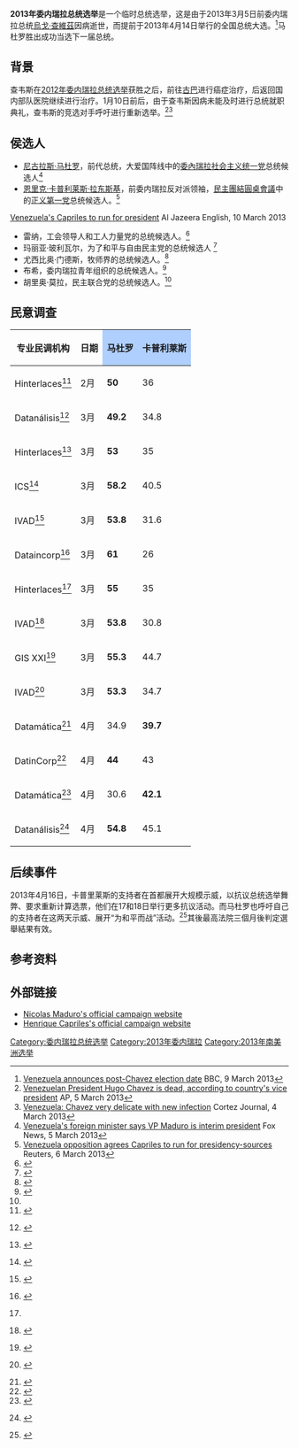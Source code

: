 {{Infobox election
| election_name     = 2013年委内瑞拉总统选举
| country           = 委内瑞拉
| type              = 总统
| ongoing           = no
| previous_election = 2012年委内瑞拉总统选举
| previous_year     = 2012
| election_date     = {{Start date|2013|04|14|df=y}}
| next_election     = 2018年委內瑞拉總統選舉
<!--        Maduro       -->
| next_year         = 2018
| turnout           = 74.71%
| image1            = [[File:Maduro_en_el_Congreso_peruano.jpg|167px]]
| candidate1        = [[尼古拉斯·马杜罗|尼古拉斯·马杜罗]][[File:Vote1.svg|24px]]
| party1            = 委內瑞拉社会主义统一党
| alliance1         = [[西蒙·玻利瓦尔大爱国极点|大爱国阵线]]
| home_state1       = [[聯邦區_(委內瑞拉)|聯邦區]]
| states_carried1   = 
| running_mate1     =
| electoral_vote1   =
| popular_vote1     = '''7,505,338'''
| percentage1       = '''50.66%'''
| party_colour      =
| colour1           = FF0000
| swing1            = 
<!--        Capriles        -->
| image2            = [[File:Henrique_Capriles_Radonski_from_Margarita_island.jpg|141px]]
| candidate2        = [[恩里克·卡普利莱斯·拉东斯基|恩里克·卡普利莱斯·拉东斯基]]
| party2            = 正义第一党
| alliance2         = [[民主團結圓桌會議|民主團結圓桌會議]]
| home_state2       = [[米兰达州|米兰达州]]
| states_carried2   = 
| running_mate2     =
| electoral_vote2   =
| popular_vote2     = 7,270,403
| percentage2       = 49.07%
| colour2           = 0000FF
<!-- polls -->
| poll1_date        =
| poll1_source      =
| poll1_nominee1    = <!-- presidential only, when appropriate, poll1_candidate1 can be used instead -->
| poll1_nominee2    = <!-- presidential only, when appropriate, poll1_candidate2 can be used instead -->
| poll2_date        =
| poll2_source      =
| poll2_nominee1    = <!-- presidential only, when appropriate, poll2_candidate1 can be used instead -->
| poll2_nominee2    = <!-- presidential only, when appropriate, poll2_candidate2 can be used instead -->
<!-- map -->
| map_image         = 
| map_size          =
| map_alt           =
| map               = 
| map_caption       =
<!-- bottom -->
| before_title      = [[委內瑞拉總統列表|总统]]
| title             = [[委內瑞拉總統列表|总统]]
| before_election   = [[尼古拉斯·马杜罗|尼古拉斯·马杜罗]] 
| before_party      = 委內瑞拉社会主义统一党
| posttitle         = [[委內瑞拉總統列表|当选总统]]
| after_election    = [[尼古拉斯·马杜罗|尼古拉斯·马杜罗]]
| after_party       = 委內瑞拉社会主义统一党
}}

'''2013年委内瑞拉总统选举'''是一个临时总统选举，这是由于2013年3月5日前委内瑞拉总统[[烏戈·查維茲|烏戈·查維茲]]因病逝世，而提前于2013年4月14日举行的全国总统大选。<ref>[http://www.bbc.co.uk/news/world-latin-america-21731336 Venezuela announces post-Chavez election date] {{Wayback|url=http://www.bbc.co.uk/news/world-latin-america-21731336 |date=20190910035644 }} BBC, 9 March 2013</ref>马杜罗胜出成功当选下一届总统。

==背景==
查韦斯在[[2012年委内瑞拉总统选举|2012年委内瑞拉总统选举]]获胜之后，前往[[古巴|古巴]]进行癌症治疗，后返回国内部队医院继续进行治疗。1月10日前后，由于查韦斯因病未能及时进行总统就职典礼，查韦斯的竞选对手呼吁进行重新选举。<ref>[http://www.kjrh.com/dpp/news/world/venezuelan-president-hugo-chavez-is-deadaccording-to-countrys-vice-president Venezuelan President Hugo Chavez is dead, according to country's vice president] {{Webarchive|url=https://archive.today/20130411054901/http://www.kjrh.com/dpp/news/world/venezuelan-president-hugo-chavez-is-deadaccording-to-countrys-vice-president |date=2013-04-11 }} AP, 5 March 2013</ref><ref>[http://www.cortezjournal.com/article/20130304/API/1303041031/Venezuela:-Chavez's-respiratory-problems-worsens Venezuela: Chavez very delicate with new infection] {{Wayback|url=http://www.cortezjournal.com/article/20130304/API/1303041031/Venezuela:-Chavez's-respiratory-problems-worsens |date=20160328203751 }} Cortez Journal, 4 March 2013</ref>

==侯选人==
*[[尼古拉斯·马杜罗|尼古拉斯·马杜罗]]，前代总统，大爱国阵线中的[[委內瑞拉社会主义统一党|委內瑞拉社会主义统一党]]总统候选人<ref>[http://www.foxnews.com/world/2013/03/05/foreign-minister-vp-maduro-is-interim-president/ Venezuela's foreign minister says VP Maduro is interim president] {{Wayback|url=http://www.foxnews.com/world/2013/03/05/foreign-minister-vp-maduro-is-interim-president/ |date=20151005215855 }} Fox News, 5 March 2013</ref>
*[[恩里克·卡普利莱斯·拉东斯基|恩里克·卡普利莱斯·拉东斯基]]，前委内瑞拉反对派领袖，[[民主團結圓桌會議|民主團結圓桌會議]]中的[[正义第一党|正义第一党]]总统候选人。<ref>[http://www.reuters.com/article/2013/03/06/us-venezuela-chavez-candidate-idUSBRE9251LZ20130306 Venezuela opposition agrees Capriles to run for presidency-sources] {{Wayback|url=http://www.reuters.com/article/2013/03/06/us-venezuela-chavez-candidate-idUSBRE9251LZ20130306 |date=20150924175855 }} Reuters, 6 March 2013</ref><Ref>
[http://www.aljazeera.com/news/americas/2013/03/2013310231745579118.html Venezuela's Capriles to run for president] {{Wayback|url=http://www.aljazeera.com/news/americas/2013/03/2013310231745579118.html |date=20200725184820 }} Al Jazeera English, 10 March 2013
</ref>
*雷纳，工会领导人和工人力量党的总统候选人。<ref>{{cite web |url=http://www.cne.gov.ve/web/sala_prensa/noticia_detallada.php?id=3119 |title=Reina Sequera presentó su postulación a la Presidencia de la República |work=Consejo Nacional Electoral |date=2013-03-10 |accessdate=2013-03-15 |archivedate=2013-03-14 |archiveurl=https://web.archive.org/web/20130314085254/http://www.cne.gov.ve/web/sala_prensa/noticia_detallada.php?id=3119 }}</ref>
*玛丽亚·玻利瓦尔，为了和平与自由民主党的总统候选人 <ref>{{cite web |url=http://www.noticias24.com/venezuela/noticia/155423/maria-bolivar-formalizara-su-inscripción-ante-el-cne-como-candidata-para-los-comicios-del-14-a/ |title=María Bolívar será candidata para las elecciones presidenciales del 14-A |work=Noticias24 |date=2013-03-10 |accessdate=2013-03-15 |archiveurl=https://web.archive.org/web/20190911225855/https://www.noticias24.com/venezuela/noticia/155423/maria-bolivar-formalizara-su-inscripcion-ante-el-cne-como-candidata-para-los-comicios-del-14-a/ |archivedate=2019-09-11 }}</ref>
*尤西比奥·门德斯，牧师界的总统候选人。<ref>{{Cite web |url=http://www.cne.gov.ve/web/sala_prensa/noticia_detallada.php?id=3117 |title=存档副本 |accessdate=2013-04-15 |archivedate=2013-03-14 |archiveurl=https://web.archive.org/web/20130314085214/http://www.cne.gov.ve/web/sala_prensa/noticia_detallada.php?id=3117 }}</ref>
*布希，委内瑞拉青年组织的总统候选人。<ref name=CNEOcho>{{cite web |url=http://www.cne.gov.ve/web/sala_prensa/noticia_detallada.php?id=3123 |title=Ocho candidatos y candidatas se presentaron ante el CNE |work=cne.gov.ve |date=2013-03-11 |accessdate=2013-03-15 |archivedate=2013-03-16 |archiveurl=https://web.archive.org/web/20130316225731/http://www.cne.gov.ve/web/sala_prensa/noticia_detallada.php?id=3123 }}</ref>
*胡里奥·莫拉，民主联合党的总统候选人。<ref name=CNEOcho/>

==民意调查==
{| class="wikitable sortable" style=text-align:right
!专业民调机构
!日期 
!style="background:#afcfff"|马杜罗
!style="background:#afcfff"|卡普利莱斯
|-
|align=left|Hinterlaces<ref>{{cite news |url= http://www.newsmaxworld.com/GlobalTalk/venezuela-chavez-poll-maduro/2013/02/19/id/490918 |title= Poll: Venezuela's VP Maduro Would Win Vote If Chavez Goes |date= 2013-02-19 |work= newsmaxworld |accessdate= 2013-03-09 |archivedate= 2014-11-04 |archiveurl= https://web.archive.org/web/20141104040257/http://www.newsmaxworld.com/GlobalTalk/venezuela-chavez-poll-maduro/2013/02/19/id/490918/ |deadurl= no }}</ref>
|align=left|2月
|'''50'''
|36
|-
|align=left|Datanálisis<ref>{{es icon}} {{cite web |url= http://www.noticias24.com/venezuela/noticia/156930/maduro-aventaja-a-capriles-por-144-puntos-segun-estudio-difundido-por-barclays/ |title= Encuesta Datanálisis & Barclays: Maduro aventaja a Capriles en 14,4 puntos |work= Noticias 24 |date= 2013-03-18 |accessdate= 2013-03-19 |archiveurl= https://www.webcitation.org/6FzXEBmdq?url=http://www.noticias24.com/venezuela/noticia/156930/maduro-aventaja-a-capriles-por-144-puntos-segun-estudio-difundido-por-barclays/ |archivedate= 2013-04-19 }}</ref>
|align=left|3月
|'''49.2'''
|34.8
|-
|align=left|Hinterlaces<ref>{{es icon}} {{cite news |url= http://www.vtv.gob.ve/articulos/2013/03/19/hinterlaces-maduro-supera-al-candidato-de-la-derecha-por-18-puntos-4709.html |title= Hinterlaces: Maduro supera a Capriles Radonski por 18 puntos |date= 2013-03-19 |work= VTV |accessdate= 2013-03-09 |archiveurl= https://web.archive.org/web/20140429081538/http://www.vtv.gob.ve/articulos/2013/03/19/hinterlaces-maduro-supera-al-candidato-de-la-derecha-por-18-puntos-4709.html |archivedate= 2014-04-29 }}</ref>
|align=left|3月
|'''53'''
|35
|-
|align=left|ICS<ref>{{es icon}} {{cite news |url= http://www.vtv.gob.ve/articulos/2013/03/22/encuestadora-ics-si-las-elecciones-fueran-hoy-58-2-votaria-por-nicolas-maduro-laminas-video-1782.html |title= VTV: Encuestadora ICS: Si las elecciones fueran hoy, 58,2 % votaría por Nicolás Maduro |date= 2013-03-19 |work= VTV |accessdate= 2013-03-22 |archiveurl= https://web.archive.org/web/20130322152452/http://www.vtv.gob.ve/articulos/2013/03/22/encuestadora-ics-si-las-elecciones-fueran-hoy-58-2-votaria-por-nicolas-maduro-laminas-video-1782.html |archivedate= 2013-03-22 }}</ref>
|align=left|3月
|'''58.2'''
|40.5
|-
|align=left|IVAD<ref>{{es icon}} {{cite news |url= http://www.noticias24.com/venezuela/noticia/158078/confidenciales-538-votaria-por-maduro-y-316-por-capriles-el-14-a-segun-ivad/ |title= Noticias24 Confidenciales: 53,8% votaría por Maduro y 31,6% por Capriles el 14-A, según Ivad |date= 2013-03-24 |work= Noticias24 |accessdate= 2013-03-24 |archiveurl= https://web.archive.org/web/20130327025729/http://www.noticias24.com/venezuela/noticia/158078/confidenciales-538-votaria-por-maduro-y-316-por-capriles-el-14-a-segun-ivad/ |archivedate= 2013-03-27 }}</ref>
|align=left|3月
|'''53.8'''
|31.6
|-
|align=left|Dataincorp<ref name=Noticias24-2013-03-31>{{es icon}} {{cite news |url= http://www.noticias24.com/venezuela/noticia/159156/confideciales-si-las-elecciones-fueran-este-domingo-maduro-ganaria-con-61-segun-hinterlaces/ |script-title= es:Noticias24 “Maduro ganaría con 61% de los votos si las elecciones fueran este domingo”, según Hinterlaces |date= 2013-03-31 |work= Noticias24 |accessdate= 2013-03-31 |archiveurl= https://web.archive.org/web/20130403024742/http://www.noticias24.com/venezuela/noticia/159156/confideciales-si-las-elecciones-fueran-este-domingo-maduro-ganaria-con-61-segun-hinterlaces/ |archivedate= 2013-04-03 }}</ref>
|align=left|3月
|'''61'''
|26
|-
|align=left|Hinterlaces<ref name=Noticias24-2013-03-31/>
|align=left|3月
|'''55'''
|35
|-
|align=left|IVAD<ref>{{es icon}} {{cite news |url= http://www.telesurtv.net/articulos/2013/03/31/encuesta-de-ivad-da-como-ganador-a-maduro-en-las-elecciones-presidenciales-3738.html |title= telesurTV: Encuesta da como ganador a Nicolás Maduro con 53,8% en comicios del 14 de abril |date= 2013-03-31 |work= Noticias24 |accessdate= 2013-03-31 |archivedate= 2020-11-06 |archiveurl= https://web.archive.org/web/20201106193002/https://www.telesurtv.net/articulos/2013/03/31/encuesta-de-ivad-da-como-ganador-a-maduro-en-las-elecciones-presidenciales-3738.html |deadurl= no }}</ref>
|align=left|3月
|'''53.8'''
|30.8
|-
|align=left|GIS XXI<ref>{{es icon}} {{cite news |url= http://www.noticias24.com/venezuela/noticia/159325/gis-xxi-77-de-los-venezolanos-valoro-como-muy-positiva-los-14-anos-del-gobierno-de-chavez/ |title= Noticias24: GIS XXI: si las elecciones fuesen este domingo 55,3% votaría por Maduro y 44,7% por Capriles |date= 2013-04-01 |work= Noticias24 |accessdate= 2013-04-01 |archiveurl= https://web.archive.org/web/20130405001719/http://www.noticias24.com/venezuela/noticia/159325/gis-xxi-77-de-los-venezolanos-valoro-como-muy-positiva-los-14-anos-del-gobierno-de-chavez/ |archivedate= 2013-04-05 }}</ref>
|align=left|3月
|'''55.3'''
|44.7
|-
|align=left|IVAD<ref>{{es icon}} {{cite news |url= http://www.prensa-latina.cu/index.php?option=com_content&task=view&idioma=1&id=1269751&Itemid=1 |title= Prensa Latina: Encuesta ratifica ventaja de Maduro con miras a comicios venezolanos |date= 2013-04-02 |work= Prensa Latina |accessdate= 2 April |archivedate= 2020-11-24 |archiveurl= https://web.archive.org/web/20201124044038/https://www.prensa-latina.cu/index.php?option=com_content&task=view&idioma=1&id=1269751&Itemid=1 |deadurl= no }}</ref>
|align=left|3月
|'''53.3'''
|34.7
|-
|align=left|Datamática<ref>{{cite news |url= http://www.abc.es/internacional/20130407/abci-capriles-maduro-sondeo-201304070052.html |title= Poll: Capriles aventaja en 5 puntos a Nicolás Maduro, según una encuestadora argentina |date= 2013-04-07 |work= abc |accessdate= 2013-04-07 |archivedate= 2019-11-19 |archiveurl= https://web.archive.org/web/20191119122723/https://www.abc.es/internacional/20130407/abci-capriles-maduro-sondeo-201304070052.html |deadurl= no }}</ref>
|align=left|4月
|34.9
|'''39.7'''
|-
|align=left|DatinCorp<ref>{{cite news |url= http://www.ambito.com/noticia.asp?id=683086 |title= Exclusivo: encuesta revela que es ínfima la ventaja de Maduro sobre Capriles |date= 2013-04-09 |work= ambito.com |accessdate= 2013-04-09 |archivedate= 2016-03-04 |archiveurl= https://web.archive.org/web/20160304194132/http://www.ambito.com/noticia.asp?id=683086 |deadurl= no }}</ref>
|align=left|4月
|'''44'''
|43
|-
|align=left|Datamática<ref>{{cite news |url= http://www.miamidiario.com/politica/elecciones/hugo-chavez/venezuela/nicolas-maduro/henrique-capriles-radonski/elecciones-venezuela/elecciones-venezuela-2013/307321 |title= Capriles aventaja a Maduro en intención de votos, según Datamática |date= 2013-04-11 |work= miamidiario |accessdate= 2013-04-11 |archiveurl= https://web.archive.org/web/20130414025424/http://www.miamidiario.com/politica/elecciones/hugo-chavez/venezuela/nicolas-maduro/henrique-capriles-radonski/elecciones-venezuela/elecciones-venezuela-2013/307321 |archivedate= 2013-04-14 }}</ref>
|align=left|4月
|30.6
|'''42.1'''
|-
|align=left|Datanálisis<ref>{{es icon}} {{cite web |url= http://www.elnuevodiario.com.ni/internacionales/282859-maduro-sigue-aventajando-a-capriles |title= Maduro sigue aventajando a Capriles |work= Noticias 24 |date= 2013-04-11 |accessdate= 2013-04-11 |archivedate= 2013-04-19 |archiveurl= https://www.webcitation.org/6FzXEm90M?url=http://www.elnuevodiario.com.ni/internacionales/282859-maduro-sigue-aventajando-a-capriles |deadurl= no }}</ref>
|align=left|4月
|'''54.8'''
|45.1
|}

==后续事件==
2013年4月16日，卡普里莱斯的支持者在首都展开大规模示威，以抗议总统选举舞弊、要求重新计算选票，他们在17和18日举行更多抗议活动。而马杜罗也呼吁自己的支持者在这两天示威、展开“为和平而战”活动。<ref >{{cite web |url=http://www.zaobao.com/gj/gj130417_012.shtml |title=委反对派支持者示威　抗议总统选举舞弊 |publisher=联合早报 |date=2013-04-17 |archivedate=2019-09-11 |archiveurl=https://web.archive.org/web/20190911225853/https://www.zaobao.com.sg/ |deadurl=no }}</ref>其後最高法院三個月後判定選舉結果有效。

==参考资料==
{{reflist|2}}

==外部链接==
*[https://web.archive.org/web/20140328212452/http://www.nicolasmaduro.org.ve/ Nicolas Maduro's official campaign website]{{es icon}}
*[http://webarchive.loc.gov/all/20130409203310/http://venezuelasomostodos.com/ Henrique Capriles's official campaign website]{{es icon}}

{{委內瑞拉選舉及公投}}
[[Category:委内瑞拉总统选举|Category:委内瑞拉总统选举]]
[[Category:2013年委内瑞拉|Category:2013年委内瑞拉]]
[[Category:2013年南美洲选举|Category:2013年南美洲选举]]